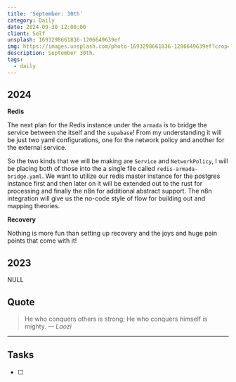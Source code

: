 ```yaml
---
title: 'September: 30th'
category: Daily
date: 2024-09-30 12:00:00
client: Self
unsplash: 1693298661836-1206649639ef
img: https://images.unsplash.com/photo-1693298661836-1206649639ef?crop=entropy&cs=srgb&fm=jpg&ixid=MnwzNjM5Nzd8MHwxfHJhbmRvbXx8fHx8fHx8fDE2ODE3NDg2ODY&ixlib=rb-4.0.3&q=85
description: September 30th. 
tags:
  - daily
---
```



## 2024

**Redis**

The next plan for the Redis instance under the `armada` is to bridge the service between the itself and the `supabase`!
From my understanding it will be just two yaml configurations, one for the network policy and another for the external service.

So the two kinds that we will be making are `Service` and `NetworkPolicy`, I will be placing both of those into the a single file called `redis-armada-bridge.yaml`.
We want to utilize our redis master instance for the postgres instance first and then later on it will be extended out to the rust for processing and finally the n8n for additional abstract support.
The n8n integration will give us the no-code style of flow for building out and mapping theories.


**Recovery**

Nothing is more fun than setting up recovery and the joys and huge pain points that come with it!


## 2023

NULL


## Quote

> He who conquers others is strong; He who conquers himself is mighty.
> — <cite>Laozi</cite>

---

## Tasks

- [ ]